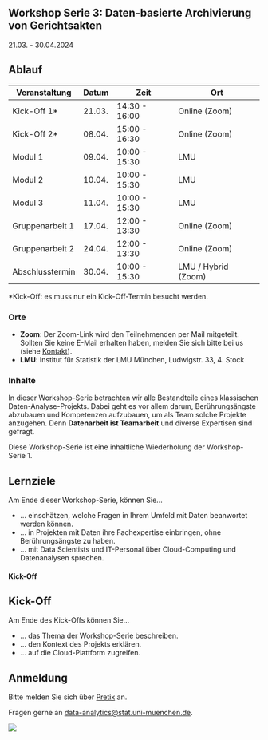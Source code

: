 ## Workshop Serie 3: Daten-basierte Archivierung von Gerichtsakten {.unnumbered}

21.03. - 30.04.2024


## Ablauf

| Veranstaltung      | Datum  | Zeit        | Ort |
|--------------------|--------|-------------|-------------|
| Kick-Off 1*          | 21.03. | 14:30 - 16:00| Online (Zoom) |
| Kick-Off 2*          | 08.04. | 15:00 - 16:30| Online (Zoom) |
| Modul 1            | 09.04. | 10:00 - 15:30| LMU |
| Modul 2            | 10.04. | 10:00 - 15:30| LMU |
| Modul 3            | 11.04. | 10:00 - 15:30| LMU |
| Gruppenarbeit 1    | 17.04. | 12:00 - 13:30| Online (Zoom) |
| Gruppenarbeit 2    | 24.04. | 12:00 - 13:30| Online (Zoom) |
| Abschlusstermin    | 30.04. | 10:00 - 15:30| LMU / Hybrid (Zoom) |
*Kick-Off: es muss nur ein Kick-Off-Termin besucht werden.

### Orte

- **Zoom**: Der Zoom-Link wird den Teilnehmenden per Mail mitgeteilt. Sollten Sie keine E-Mail erhalten haben, melden Sie sich bitte bei us (siehe [Kontakt](kontakt.html)).
- **LMU**: Institut für Statistik der LMU München, Ludwigstr. 33, 4. Stock

### Inhalte

In dieser Workshop-Serie betrachten wir alle Bestandteile eines klassischen 
Daten-Analyse-Projekts. Dabei geht es vor allem darum, Berührungsängste abzubauen
und Kompetenzen aufzubauen, um als Team solche Projekte anzugehen. Denn 
**Datenarbeit ist Teamarbeit** und diverse Expertisen sind gefragt.

Diese Workshop-Serie ist eine inhaltliche Wiederholung der Workshop-Serie 1.


::: {.callout-tip}
## Lernziele
Am Ende dieser Workshop-Serie, können Sie...

* ... einschätzen, welche Fragen in Ihrem Umfeld mit Daten beanwortet werden können.
* ... in Projekten mit Daten ihre Fachexpertise einbringen, ohne Berührungsängste zu haben.
* ... mit Data Scientists und IT-Personal über Cloud-Computing und Datenanalysen sprechen.

:::

#### Kick-Off
::: {.callout-tip}
## Kick-Off

Am Ende des Kick-Offs können Sie...

* ... das Thema der Workshop-Serie beschreiben.
* ... den Kontext des Projekts erklären.
* ... auf die Cloud-Plattform zugreifen.

:::

## Anmeldung

Bitte melden Sie sich über [Pretix](https://pretix.eu/berd/adabayern-3/) an.

Fragen gerne an [data-analytics@stat.uni-muenchen.de](mailto:data-analytics@stat.uni-muenchen.de).

![](icons/Logos.png) 